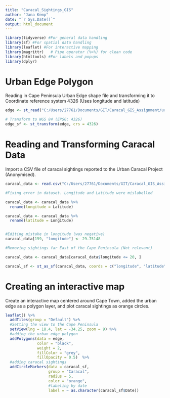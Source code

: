 ```yaml
---
title: "Caracal_Sightings_GIS"
author: "Jana Kemp"
date: "`r Sys.Date()`"
output: html_document
---
```

```r
library(tidyverse) #For general data handling
library(sf) #For spatial data handling
library(leaflet) #For interactive mapping
library(magrittr)   # Pipe operator (%>%) for clean code
library(htmltools) #For labels and popups
library(dplyr)
```

# Urban Edge Polygon
Reading in Cape Peninsula Urban Edge shape file and transforming it to Coordinate reference system 4326 (Uses longitude and latitude)

```r
edge <- st_read("C:/Users/27761/Documents/GIT/Caracal_GIS_Assignment/urban_edge/urban_edge/urban_diss.shp")

# Transform to WGS 84 (EPSG: 4326)
edge_sf <- st_transform(edge, crs = 4326)
```

# Reading and Transforming Caracal Data
Import a CSV file of caracal sightings reported to the Urban Caracal Project (Anonymised).
 

```r
caracal_data <- read.csv("C:/Users/27761/Documents/GIT/Caracal_GIS_Assignment/Caracal_Data.csv")

#Fixing error in dataset. Longitude and Latitude were mislabelled

caracal_data <- caracal_data %>%
  rename(longitude = Latitude)

caracal_data <- caracal_data %>%
  rename(latitude = Longitude)


#Editing mistake in longitude (was negative)
caracal_data[159, "longitude"] <- 29.75148

#Removing sightings far East of the Cape Peninsula (Not relevant)

caracal_data <- caracal_data[caracal_data$longitude <= 20, ]

caracal_sf <- st_as_sf(caracal_data, coords = c("longitude", "latitude"), crs = 4326)
```

# Creating an interactive map
Create an interactive map centered around Cape Town, added the urban edge as a polygon layer, and plot caracal sightings as orange circles. 
```r
leaflet() %>%
  addTiles(group = "Default") %>%
  #Setting the view to the Cape Peninsula
  setView(lng = 18.4, lat = -34.25, zoom = 9) %>% 
  #adding the urban edge polygon
  addPolygons(data = edge, 
              color = "black",       
              weight = 2,           
              fillColor = "grey", 
              fillOpacity = 0.5)  %>%  
  #adding caracal sightings
  addCircleMarkers(data = caracal_sf,
                   group = "Caracal",
                   radius = 5, 
                   color = "orange",
                   #labeling by date 
                   label = ~ as.character(caracal_sf$Date)) 
```

